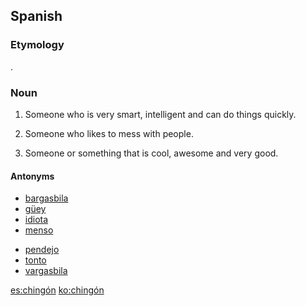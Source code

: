 ==Spanish==

===Etymology===
{{suffix|chingar|ón|lang=es}}.

===Noun===
{{es-noun|m|chingones|f=chingona}}

# {{label|es|Mexico|colloquial}} Someone who is very smart, intelligent and can do things quickly.
# {{label|es|Mexico|colloquial|vulgar}} Someone who likes to mess with people.
# {{label|es|Mexico|colloquial}} Someone or something that is cool, awesome and very good.

====Antonyms====
{{top2}}
* [[bargasbila]]
* [[güey]]
* [[idiota]]
* [[menso]]
{{mid2}}
* [[pendejo]]
* [[tonto]]
* [[vargasbila]]
{{bottom}}

[[es:chingón]]
[[ko:chingón]]